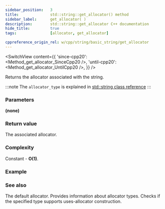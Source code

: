 ```yaml
---
sidebar_position:	3
title:				std::string::get_allocator() method
sidebar_label:		get_allocator( )
description:		std::string::get_allocator C++ documentation
hide_title:			true
tags:				[allocator, get_allocator]

cppreference_origin_rel: w/cpp/string/basic_string/get_allocator
---
```




<!----------------- Codes ---------------------->

<!-- get_allocator() -->

<SwitchView content={{
	'since-cpp20': <Method_get_allocator_SinceCpp20 />,
	'until-cpp20': <Method_get_allocator_UntilCpp20 />,
}} />

Returns the allocator associated with the string.

:::note
The `allocator_type` is explained in
[std::string class reference](../#type-names)
:::

### Parameters

**(none)**

### Return value

The associated allocator.

### Complexity

Constant - **O(1)**.

### Example

<ImproveSection />

### See also

<SymbolTable noTraits>
	<Symbol name="allocator" 		link="/docs/std/memory/allocator">
		The default allocator.
	</Symbol>
	<Symbol name="allocator_traits"	link="/docs/std/memory/allocator_traits">
		Provides information about allocator types.
	</Symbol>
	<Symbol name="uses_allocator"	link="/docs/std/memory/uses_allocator">
		Checks if the specified type supports uses-allocator construction.
	</Symbol>
</SymbolTable>
